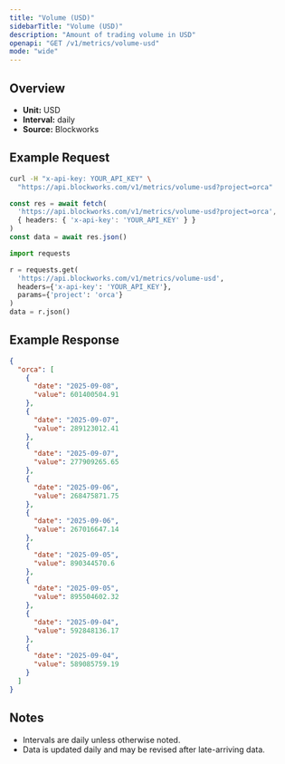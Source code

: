 ```yaml
---
title: "Volume (USD)"
sidebarTitle: "Volume (USD)"
description: "Amount of trading volume in USD"
openapi: "GET /v1/metrics/volume-usd"
mode: "wide"
---
```


## Overview

- **Unit:** USD
- **Interval:** daily
- **Source:** Blockworks

## Example Request

<CodeGroup>

```bash cURL
curl -H "x-api-key: YOUR_API_KEY" \
  "https://api.blockworks.com/v1/metrics/volume-usd?project=orca"
```

```typescript TypeScript
const res = await fetch(
  'https://api.blockworks.com/v1/metrics/volume-usd?project=orca',
  { headers: { 'x-api-key': 'YOUR_API_KEY' } }
)
const data = await res.json()
```

```python Python
import requests

r = requests.get(
  'https://api.blockworks.com/v1/metrics/volume-usd',
  headers={'x-api-key': 'YOUR_API_KEY'},
  params={'project': 'orca'}
)
data = r.json()
```

</CodeGroup>

## Example Response

```json
{
  "orca": [
    {
      "date": "2025-09-08",
      "value": 601400504.91
    },
    {
      "date": "2025-09-07",
      "value": 289123012.41
    },
    {
      "date": "2025-09-07",
      "value": 277909265.65
    },
    {
      "date": "2025-09-06",
      "value": 268475871.75
    },
    {
      "date": "2025-09-06",
      "value": 267016647.14
    },
    {
      "date": "2025-09-05",
      "value": 890344570.6
    },
    {
      "date": "2025-09-05",
      "value": 895504602.32
    },
    {
      "date": "2025-09-04",
      "value": 592848136.17
    },
    {
      "date": "2025-09-04",
      "value": 589085759.19
    }
  ]
}
```

## Notes
- Intervals are daily unless otherwise noted.
- Data is updated daily and may be revised after late-arriving data.

